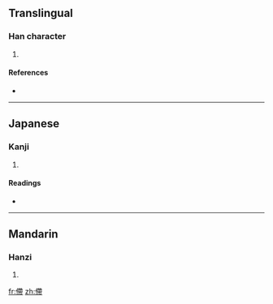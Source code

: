 ==Translingual==

===Han character===
{{Han char|rn=9|rad=人|as=11|sn=13|four=|canj=人大心月 (OKPB)}}

# {{defn|Han}}

====References====
* {{Han ref|kx=0115.140|dkj=01042|hdz=10210.030|uh=50C0|ud=20672}}

----

==Japanese==

===Kanji===
{{ja-kanji|grade=|rs=人11}}

# {{defn|Japanese}}

====Readings====
* {{ja-readings|on=[[てい]] (tei)|kun=[[くるしむ]] (kurushimu)}}

----

==Mandarin==

===Hanzi===
{{cmn-hanzi|pin=[[dì]] ([[di4]])|wg=ti<sup>4</sup>}}

# {{defn|Mandarin}}

[[fr:僀]]
[[zh:僀]]